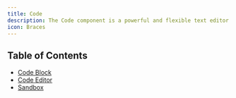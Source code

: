 ```yaml
---
title: Code
description: The Code component is a powerful and flexible text editor that allows you to create and edit rich text content.
icon: Braces
---
```


## Table of Contents

- [Code Block](./block.mdx)
- [Code Editor](./editor.mdx)
- [Sandbox](./sandbox.mdx)